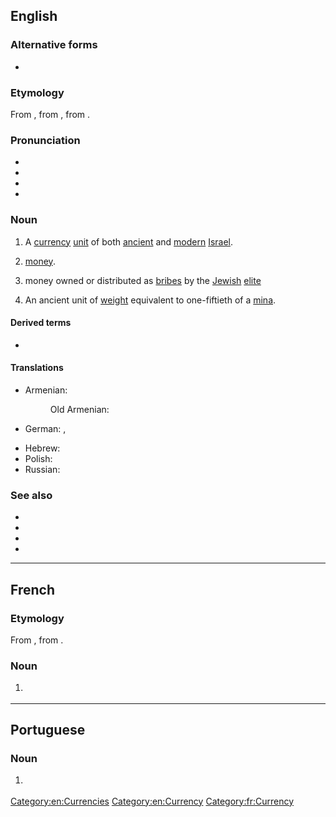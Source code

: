 ==English==
{{was wotd|2006|November|22}}
{{wikipedia}}

===Alternative forms===
* {{l|en|sheqel}}

===Etymology===
From {{etyl|he|en}} {{m|he|שֶׁקֶל||shekel|tr=shékel}}, from {{m|he|שָׁקַל|tr=shakál||to [[weigh]]}}, from {{etyl|akk|en}} {{m|akk|𒂆|tr=šiqlu}}.

===Pronunciation===
* {{IPA|/ˈʃekəl/|lang=en}}
* {{audio|en-us-shekel.ogg|Audio (US)|lang=en}}
* {{rhymes|ɛkəl|lang=en}}
* {{hyphenation|shek|el|lang=en}}

===Noun===
{{en-noun|s|shekalim}}

# A [[currency]] [[unit]] of both [[ancient]] and [[modern]] [[Israel]].
# {{lb|en|informal}} [[money]].
# {{lb|en|slang|often|antisemitic}} money owned or distributed as [[bribe]]s by the [[Jewish]] [[elite]]
# An ancient unit of [[weight]] equivalent to one-fiftieth of a [[mina]].

====Derived terms====
* {{l|en|new shekel}}

====Translations====
{{trans-see|sheqel}}

{{trans-top|ancient unit of weight}}
* Armenian: {{t+|hy|սիկղ}}
*: Old Armenian: {{t|xcl|սիկղ}}
* German: {{t+|de|Schekel|m}}, {{t+|de|Sekel|m}}
{{trans-mid}}
* Hebrew: {{t+|he|שקל|m|tr=shekel}}
* Polish: {{t+|pl|sykl|m}}
* Russian: {{t+|ru|сикль|m}}
{{trans-bottom}}

===See also===
* {{l|en|agora}}
* {{l|en|ILS}}
* {{l|en|NIS}}
* {{l|en|₪}}

[[Category:en:Currencies]]
[[Category:en:Currency]]

----

==French==

===Etymology===
From {{etyl|he|fr}} {{m|he|שֶׁקֶל||shekel|tr=shékel}}, from {{m|he|שָׁקַל|tr=shakál||to [[weigh]]}}.

===Noun===
{{fr-noun|m}}

# {{l|en|shekel}} {{gloss|unit of currency}}

[[Category:fr:Currency]]

----

==Portuguese==

===Noun===
{{pt-noun|m|s}}

# {{l|en|sheqel}} {{gloss|currency unit in Israel}}